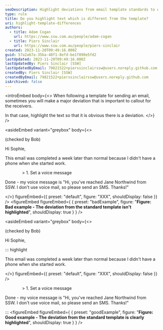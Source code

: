 ```yaml
---
seoDescription: Highlight deviations from email template standards to ensure important changes are clearly communicated and noticeable to recipients.
type: rule
title: Do you highlight text which is different from the template?
uri: highlight-template-differences
authors:
  - title: Adam Cogan
    url: https://www.ssw.com.au/people/adam-cogan
  - title: Piers Sinclair
    url: https://www.ssw.com.au/people/piers-sinclair
created: 2023-11-20T09:49:16.000Z
guid: 57a2a67a-35ba-48f1-8efd-be1f898e5fd2
lastUpdated: 2023-11-20T09:49:16.000Z
lastUpdatedBy: Piers Sinclair [SSW]
lastUpdatedByEmail: 79821522+pierssinclairssw@users.noreply.github.com
createdBy: Piers Sinclair [SSW]
createdByEmail: 79821522+pierssinclairssw@users.noreply.github.com
isArchived: false
---
```

<introEmbed
  body={<>
When following a template for sending an email, sometimes you will make a major deviation that is important to callout for the receivers.

In that case, highlight the text so that it is obvious there is a deviation.
  </>}
/>

<asideEmbed
  variant="greybox"
  body={<>
    
(checked by Bob)

Hi Sophie,

This email was completed a week later than normal because I didn't have a phone when she started work.

&emsp;&emsp;&emsp;&emsp;&gt; 1. Set a voice message

Done - my voice message is "Hi, you've reached Jane Northwind from SSW. I don't use voice mail, so please send an SMS. Thanks!"

  </>}
  figureEmbed={{
    preset: "default",
    figure: "XXX",
    shouldDisplay: false
  }}
/>
<figureEmbed figureEmbed={ {
  preset: "badExample",
  figure: "**Figure: Bad example - The deviation from the standard template isn't highlighted**",
  shouldDisplay: true
} } />



<asideEmbed
  variant="greybox"
  body={<>
    
(checked by Bob)

Hi Sophie,

::: highlight

This email was completed a week later than normal because I didn't have a phone when she started work.

  </>}
  figureEmbed={{
    preset: "default",
    figure: "XXX",
    shouldDisplay: false
  }}
/>


&emsp;&emsp;&emsp;&emsp;> 1. Set a voice message

Done - my voice message is "Hi, you've reached Jane Northwind from SSW. I don't use voice mail, so please send an SMS. Thanks!"

:::
<figureEmbed figureEmbed={ {
  preset: "goodExample",
  figure: "**Figure: Good example - The deviation from the standard template is clearly highlighted**",
  shouldDisplay: true
} } />
